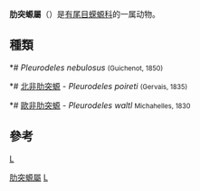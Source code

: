 {{Unreferenced|time=2020-09-28T05:02:25+00:00}}
{{Automatic taxobox
| taxon = Pleurodeles
| authority = Michahelles, 1830
| image = Pleurodeles waltl BUD.jpg
| image_caption = 歐非肋突螈
}}

'''肋突螈屬'''（{{lang-xm|Pleurodeles}}）是[[有尾目|有尾目]][[蝾螈科|蝾螈科]]的一属动物。

== 種類 ==

*# ''Pleurodeles nebulosus'' <small>(Guichenot, 1850)</small>
*# [[北非肋突螈|北非肋突螈]] - ''Pleurodeles poireti'' <small>(Gervais, 1835)</small>
*# [[歐非肋突螈|歐非肋突螈]] - ''Pleurodeles waltl'' <small>Michahelles, 1830</small>

== 參考 ==
{{reflist}}

{{taxonbar}}
[[category:蝾螈科|L]]
[[Category:肋突螈屬|]]
[[Category:_1830年描述的分类群|L]]